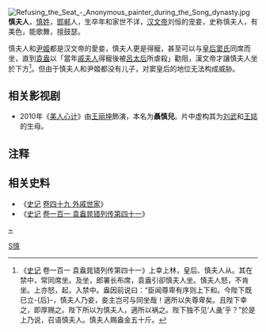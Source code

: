[[File:Refusing_the_Seat_-_Anonymous_painter_during_the_Song_dynasty.jpg|thumb]]
'''慎夫人'''，[[慎姓|慎姓]]，[[邯郸|邯郸]]人，生卒年和家世不详，[[汉文帝|汉文帝]]刘恒的宠妾，史称慎夫人，有美色，能歌舞，擅鼓瑟。

慎夫人和[[尹姬|尹姬]]都是汉文帝的愛妾，慎夫人更是得寵，甚至可以与[[竇皇后_(漢文帝)|皇后窦氏]]同席而坐，直到[[袁盎|袁盎]]以「當年[[戚夫人|戚夫人]]得寵後被[[呂太后|呂太后]]所虐殺」勸阻，漢文帝才讓慎夫人坐於下方<ref>《[[史记|史记]] 卷一百一 袁盎晁错列传第四十一》上幸上林，皇后、慎夫人从。其在禁中，常同席坐。及坐，郎署长布席，袁盎引卻慎夫人坐。慎夫人怒，不肯坐。上亦怒，起，入禁中。盎因前说曰：“臣闻尊卑有序则上下和。今陛下既已立-{后}-，慎夫人乃妾，妾主岂可与同坐哉！適所以失尊卑矣。且陛下幸之，即厚赐之。陛下所以为慎夫人，適所以祸之。陛下独不见‘人彘’乎？”於是上乃说，召语慎夫人。慎夫人赐盎金五十斤。</ref>。但由于慎夫人和尹姬都没有儿子，对窦皇后的地位无法构成威胁。

== 相关影视剧 ==

* 2010年《[[美人心计|美人心计]]》由[[王丽坤|王丽坤]]飾演，本名为'''聶慎兒'''。片中虚构其为[[刘武_(梁王)|刘武]]和[[王娡|王娡]]的生母。

== 注释 ==

{{Reflist}}

== 相关史料 ==

*《[[史记|史记]] [[s:史记/卷049|卷四十九 外戚世家]]》
*《[[史记|史记]] [[s:史记/卷101|卷一百一 袁盎晁错列传第四十一]]》

{{汉朝人物小作品}}

[[Category:西漢妃嬪|S慎]]
[[category:慎姓|~]]